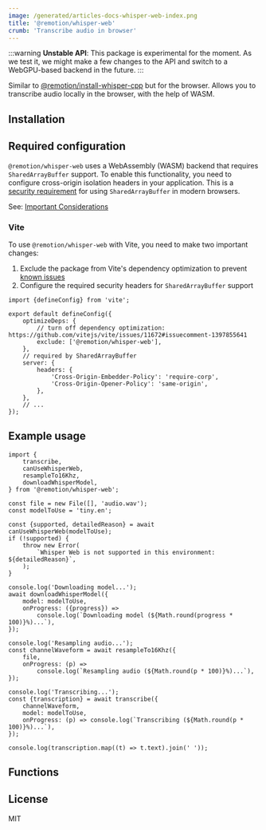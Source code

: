 ```yaml
---
image: /generated/articles-docs-whisper-web-index.png
title: '@remotion/whisper-web'
crumb: 'Transcribe audio in browser'
---
```



:::warning
**Unstable API**: This package is experimental for the moment. As we test it, we might make a few changes to the API and switch to a WebGPU-based backend in the future.
:::

Similar to [@remotion/install-whisper-cpp](/docs/install-whisper-cpp) but for the browser. Allows you to transcribe audio locally in the browser, with the help of WASM.


## Installation

<Installation pkg="@remotion/whisper-web" />

## Required configuration

`@remotion/whisper-web` uses a WebAssembly (WASM) backend that requires `SharedArrayBuffer` support. To enable this functionality, you need to configure cross-origin isolation headers in your application. This is a [security requirement](https://developer.mozilla.org/en-US/docs/Web/JavaScript/Reference/Global_Objects/SharedArrayBuffer#security_requirements) for using `SharedArrayBuffer` in modern browsers.

See: [Important Considerations](/docs/whisper-web/can-use-whisper-web#important-considerations)

### Vite

To use `@remotion/whisper-web` with Vite, you need to make two important changes:

1. Exclude the package from Vite's dependency optimization to prevent [known issues](https://github.com/vitejs/vite/issues/11672#issuecomment-1397855641)
2. Configure the required security headers for `SharedArrayBuffer` support

```tsx title="vite.config.ts"
import {defineConfig} from 'vite';

export default defineConfig({
	optimizeDeps: {
		// turn off dependency optimization: https://github.com/vitejs/vite/issues/11672#issuecomment-1397855641
		exclude: ['@remotion/whisper-web'],
	},
	// required by SharedArrayBuffer
	server: {
		headers: {
			'Cross-Origin-Embedder-Policy': 'require-corp',
			'Cross-Origin-Opener-Policy': 'same-origin',
		},
	},
	// ...
});
```

## Example usage

```tsx twoslash title="Transcribing with @remotion/whisper-web"
import {
	transcribe,
	canUseWhisperWeb,
	resampleTo16Khz,
	downloadWhisperModel,
} from '@remotion/whisper-web';

const file = new File([], 'audio.wav');
const modelToUse = 'tiny.en';

const {supported, detailedReason} = await canUseWhisperWeb(modelToUse);
if (!supported) {
	throw new Error(
		`Whisper Web is not supported in this environment: ${detailedReason}`,
	);
}

console.log('Downloading model...');
await downloadWhisperModel({
	model: modelToUse,
	onProgress: ({progress}) =>
		console.log(`Downloading model (${Math.round(progress * 100)}%)...`),
});

console.log('Resampling audio...');
const channelWaveform = await resampleTo16Khz({
	file,
	onProgress: (p) =>
		console.log(`Resampling audio (${Math.round(p * 100)}%)...`),
});

console.log('Transcribing...');
const {transcription} = await transcribe({
	channelWaveform,
	model: modelToUse,
	onProgress: (p) => console.log(`Transcribing (${Math.round(p * 100)}%)...`),
});

console.log(transcription.map((t) => t.text).join(' '));
```

## Functions

<TableOfContents />

## License

MIT

